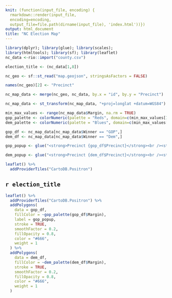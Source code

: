 ```yaml
---
knit: (function(input_file, encoding) {
  rmarkdown::render(input_file,
  encoding=encoding,
  output_file=file.path(dirname(input_file), 'index.html'))})
output: html_document
title: "NC Election Map"
---
```


```r
library(dplyr); library(glue); library(scales); 
library(htmltools); library(sf); library(leaflet)
nc_data <-rio::import("county.csv")

election_title <- (nc_data[1,8])

nc_geo <- sf::st_read("map.geojson", stringsAsFactors = FALSE)

names(nc_geo)[2] <- "Precinct"

nc_map_data <- merge(nc_geo, nc_data, by.x = "id", by.y = "Precinct")

nc_map_data <- st_transform(nc_map_data, "+proj=longlat +datum=WGS84")

min_max_values <- range(nc_map_data$Margin, na.rm = TRUE)
gop_palette <- colorNumeric(palette = "Reds", domain=c(min_max_values[1], min_max_values[2]), na.color = "FF0000")
dem_palette <- colorNumeric(palette = "Blues", domain=c(min_max_values[1], min_max_values[[2]]))

gop_df <- nc_map_data[nc_map_data$Winner == "GOP",]
dem_df <- nc_map_data[nc_map_data$Winner == "Dem",]

gop_popup <- glue("<strong>Precinct {gop_df$Precinct}</strong><br /><strong>Winner: GOP</strong><br />Township: {gop_df$Township}<br />GOP: {scales::percent(gop_df$Rep, scale = 100)}<br />DEM: {scales::percent(gop_df$Dem, scale = 100)}<br />Margin: {scales::percent(gop_df$Margin, scale = 100)}")  %>%   lapply(htmltools::HTML)

dem_popup <- glue("<strong>Precinct {dem_df$Precinct}</strong><br /><strong>Winner: DEM</strong><br />Township: {dem_df$Township}<br /><br />DEM: {scales::percent(dem_df$Dem, scale = 100)}<br />GOP: {scales::percent(dem_df$Rep, scale = 100)}<br />Margin: {scales::percent(dem_df$Margin, scale = 100)}")  %>%   lapply(htmltools::HTML)

leaflet() %>%
  addProviderTiles("CartoDB.Positron")
```

## `r election_title`

```r

leaflet() %>%
  addProviderTiles("CartoDB.Positron") %>%
  addPolygons(
    data = gop_df,
    fillColor = ~gop_palette(gop_df$Margin),
    label = gop_popup,
    stroke = TRUE,
    smoothFactor = 0.2,
    fillOpacity = 0.8,
    color = "#666",
    weight = 1
  ) %>%
  addPolygons(
    data = dem_df,
    fillColor = ~dem_palette(dem_df$Margin),
    stroke = TRUE,
    smoothFactor = 0.2,
    fillOpacity = 0.8,
    color = "#666",
    weight = 1
  ) 
```
